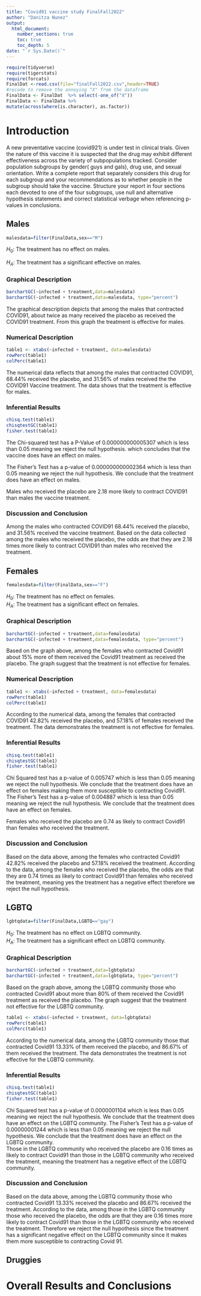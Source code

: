 ```yaml
---
title: "Covid91 vaccine study FinalFall2022"
author: "Danitza Nunez"
output: 
  html_document:
    number_sections: true
    toc: true
    toc_depth: 5
date: "`r Sys.Date()`" 
---
```


```r
require(tidyverse)
require(tigerstats)
require(forcats)
FinalDat <-read.csv(file="finalFall2022.csv",header=TRUE)
#recode to remove the annoying "X" from the dataframe
FinalData <- FinalDat  %>% select(-one_of("X"))
FinalData <- FinalData %>%
mutate(across(where(is.character), as.factor))
```

# Introduction

A new  preventative vaccine (covid921) is under test in clinical trials. Given the nature of this vaccine it is suspected that the drug may exhibit different effectiveness across the variety of subpopulations tracked. Consider population subgroups by gender( guys and gals), drug use, and sexual orientation. Write a complete report that separately considers this drug for each subgroup and your recommendations as to whether people in the subgroup should take the vaccine. Structure your report in four sections each devoted to one of the four subgroups, use null and alternative hypothesis statements and correct statistical verbage when referencing p-values in conclusions.

## Males
```r
malesdata=filter(FinalData,sex=="M")
```


$H_0$: The treatment has no effect on males. 

$H_A$: The treatment has a significant effective on males. 


### Graphical Description
```r
barchartGC(~infected + treatment,data=malesdata)
barchartGC(~infected + treatment,data=malesdata, type="percent")

```


The graphical description depicts that among the males that contracted COVID91, about twice as many received the placebo as received the COVID91 treatment. From this graph the treatment is effective for males. 



### Numerical Description 

```r
table1 <- xtabs(~infected + treatment, data=malesdata)
rowPerc(table1)
colPerc(table1)
```
The numerical data reflects that among the males that contracted COVID91, 68.44% received the placebo, and 31.56% of males received the the COVID91 Vaccine treatment. The data shows that the treatment is effective for males.  


### Inferential Results  

```r
chisq.test(table1)
chisqtestGC(table1)
fisher.test(table1)
```


The Chi-squared test has a P-Value of 0.000000000005307 which is less than 0.05 meaning we reject the null hypothesis. which concludes that the vaccine does have an effect on males. 

The Fisher's Test has a p-value of 0.000000000002364 which is less than 0.05 meaning we reject the null hypothesis. We conclude that the treatment does have an effect on males. 


Males who received the placebo are 2.18 more likely to contract COVID91 than males the vaccine treatment.



### Discussion and Conclusion

Among the males who contracted COVID91 68.44% received the placebo, and 31.56% received the vaccine treatment. Based on the data collected among the males who received the placebo, the odds are that they are  2.18 times more likely to contract COVID91 than males who received the treatment.


## Females

```r
femalesdata=filter(FinalData,sex=="F")
```

$H_0$: The treatment has no effect on females.  
$H_A$: The treatment has a significant effect on females. 



### Graphical Description  
```r
barchartGC(~infected + treatment,data=femalesdata)
barchartGC(~infected + treatment,data=femalesdata, type="percent")
```


Based on the graph above, among the females who contracted Covid91 about 15% more of them received the Covid91 treatment as received the placebo. The graph suggest that the treatment is not effective for females.  



### Numerical Description
```r
table1 <- xtabs(~infected + treatment, data=femalesdata)
rowPerc(table1)
colPerc(table1)
```


According to the numerical data, among the females that contracted COVID91 42.82% received the placebo, and 57.18% of females received the treatment. The data demonstrates the treatment is not effective for females.  


### Inferential Results  
```r
chisq.test(table1)
chisqtestGC(table1)
fisher.test(table1)
```

Chi Squared test has a p-value of 0.005747 which is less than 0.05 meaning we reject the null hypothesis. We conclude that the treatment does have an effect on females making them more susceptible to contracting Covid91. 
The Fisher's Test has a p-value of 0.004887 which is less than 0.05 meaning we reject the null hypothesis. We conclude that the treatment does have an effect on females.

Females who received the placebo are 0.74 as likely to contract Covid91 than females who received the treatment.  


### Discussion and Conclusion  

Based on the data above, among the females who contracted Covid91 42.82% received the placebo and 57.18% received the treatment. According to the data, among the females who received the placebo, the odds are that they are 0.74 times as likely to contract Covid91 than females who received the treatment, meaning yes the treatment has a negative effect therefore we reject the null hypothesis.  



## LGBTQ

```r
lgbtqdata=filter(FinalData,LGBTQ=="gay")
```

$H_0$: The treatment has no effect on LGBTQ community.  
$H_A$: The treatment has a significant effect on LGBTQ community.  


### Graphical Description  
```r
barchartGC(~infected + treatment,data=lgbtqdata)
barchartGC(~infected + treatment,data=lgbtqdata, type="percent")
```
  
Based on the graph above, among the LGBTQ community those who contracted Covid91 about more than 80% of them received the Covid91 treatment as received the placebo. The graph suggest that the treatment not effective for the LGBTQ community.  


```r
table1 <- xtabs(~infected + treatment, data=lgbtqdata)
rowPerc(table1)
colPerc(table1)
```
According to the numerical data, among the LGBTQ community those that contracted Covid91 13.33% of them received the placebo, and 86.67% of them received the  treatment. The data demonstrates the treatment is not effective for the LGBTQ community. 



### Inferential Results  
```r
chisq.test(table1)
chisqtestGC(table1)
fisher.test(table1)
```

Chi Squared test has a p-value of 0.0000001104 which is less than 0.05 meaning we reject the null hypothesis. We conclude that the treatment does have an effect on the LGBTQ community.
The Fisher's Test has a p-value of 0.00000001244 which is less than 0.05 meaning we reject the null hypothesis. We conclude that the treatment does have an effect on the LGBTQ community.  
Those in the LGBTQ community who received the placebo are 0.16 times as likely to contract Covid91 than those in the LGBTQ community who received the treatment, meaning the treatment has a negative effect of the LGBTQ community.  



### Discussion and Conclusion    

Based on the data above, among the LGBTQ community those who contracted Covid91 13.33% received the placebo and 86.67% received the treatment. According to the data, among those in the LGBTQ community those who received the placebo, the odds are that they are 0.16 times more likely to contract Covid91 than those in the LGBTQ community who received the treatment. Therefore we reject the null hypothesis since the treatment has a significant negative effect on the LGBTQ community since it makes them more susceptible to contracting Covid 91.  





## Druggies


# Overall Results and Conclusions
